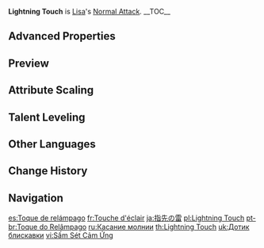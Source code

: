 {{Talent Infobox
|image         = Talent Lightning Touch.png
|character     = Lisa
|type          = Normal Attack
|info          = '''Normal Attack'''<br />Performs up to 4 lightning attacks that deal {{Color|Electro DMG}}.<br /><br />'''Charged Attack'''<br />Consumes a certain amount of Stamina to deal {{Color|Electro DMG}} after a short casting time.<br /><br />'''Plunging Attack'''<br />Gathering the might of Electro, Lisa plunges towards the ground from mid-air, damaging all opponents in her path. Deals {{Color|[[AoE]] Electro DMG}} upon impact with the ground.
|hit1          = 39.6–75.4%
|hit2          = 35.9–68.4%
|hit3          = 42.8–81.5%
|hit4          = 55.0–104.6%
|charged       = 177–337%
|chargedStamina= 50
|plunge        = 56.8–120.3%
|plungeLow     = 114–240%
|attr9         = High Plunge DMG
|value9        = 142–300%
|scale_att1    = ATK
}}
'''Lightning Touch''' is [[Lisa]]'s [[Normal Attack]].
__TOC__
{{Clr}}
==Advanced Properties==
{{Advanced Properties
|title   = Normal Attack 1-Hit
|gu      = 1U
|icdtag  = Lisa Electro DMG
|icdtype = 2.5s/3 Hits
|poise   = 6.75
|impulse = 1

|title2   = Normal Attack 2-Hit
|gu2      = 1U
|icdtag2  = Lisa Electro DMG
|icdtype2 = 2.5s/3 Hits
|poise2   = 6
|impulse2 = 1

|title3   = Normal Attack 3-Hit
|gu3      = 1U
|icdtag3  = Lisa Electro DMG
|icdtype3 = 2.5s/3 Hits
|poise3   = 7.35
|impulse3 = 1

|title4   = Normal Attack 4-Hit
|gu4      = 1U
|icdtag4  = Lisa Electro DMG
|icdtype4 = 2.5s/3 Hits
|poise4   = 8.7
|impulse4 = 1

|title5   = Charged Attack
|gu5      = 1U
|icdtag5  = none
|poise5   = 15
|impulse5 = 3

|title6   = Plunging Attack Collision
|gu6      = 0U
|icdtag6  = none
|poise6   = 5
|impulse6 = 2

|title7   = Low Plunge
|gu7      = 1U
|icdtag7  = none
|poise7   = 50
|impulse7 = 3

|title8   = High Plunge
|gu8      = 1U
|icdtag8  = none
|poise8   = 100
|impulse8 = 4
}}

==Preview==
{{Preview
|file1=Lightning Touch Normal Preview
|caption1=Normal Attack

|file2=Lightning Touch Charged Preview
|caption2=Charged Attack

|file3=Lightning Touch Plunge Preview
|caption3=Plunging Attack
}}
{{clr}}

==Attribute Scaling==
{{Talent Scaling
|talentType=Normal Attack
|levels=11
|order=hit1,hit2,hit3,hit4,charged_title,charged,stamina,plunge_title,plunge,plungelow,plungehigh
|titles=1-Hit DMG (%),2-Hit DMG (%),3-Hit DMG (%),4-Hit DMG (%),Charged Attack,Charged Attack DMG (%),Charged Attack Stamina Cost,Plunging Attack,Plunge DMG (%),Low Plunge DMG (%),High Plunge DMG (%)
|hit1_1=39.6
|hit1_2=42.57
|hit1_3=45.54
|hit1_4=49.5
|hit1_5=52.47
|hit1_6=55.44
|hit1_7=59.4
|hit1_8=63.36
|hit1_9=67.32
|hit1_10=71.28
|hit1_11=75.4
|hit2_1=35.92
|hit2_2=38.61
|hit2_3=41.31
|hit2_4=44.9
|hit2_5=47.59
|hit2_6=50.29
|hit2_7=53.88
|hit2_8=57.47
|hit2_9=61.06
|hit2_10=64.66
|hit2_11=68.39
|hit3_1=42.8
|hit3_2=46.01
|hit3_3=49.22
|hit3_4=53.5
|hit3_5=56.71
|hit3_6=59.92
|hit3_7=64.2
|hit3_8=68.48
|hit3_9=72.76
|hit3_10=77.04
|hit3_11=81.49
|hit4_1=54.96
|hit4_2=59.08
|hit4_3=63.2
|hit4_4=68.7
|hit4_5=72.82
|hit4_6=76.94
|hit4_7=82.44
|hit4_8=87.94
|hit4_9=93.43
|hit4_10=98.93
|hit4_11=104.64
|charged_1=177.12
|charged_2=190.4
|charged_3=203.69
|charged_4=221.4
|charged_5=234.68
|charged_6=247.97
|charged_7=265.68
|charged_8=283.39
|charged_9=301.1
|charged_10=318.82
|charged_11=337.24
|stamina=50
|plunge_1=56.83
|plunge_2=61.45
|plunge_3=66.08
|plunge_4=72.69
|plunge_5=77.31
|plunge_6=82.6
|plunge_7=89.87
|plunge_8=97.14
|plunge_9=104.41
|plunge_10=112.34
|plunge_11=120.27
|plungelow_1=113.63
|plungelow_2=122.88
|plungelow_3=132.13
|plungelow_4=145.35
|plungelow_5=154.59
|plungelow_6=165.17
|plungelow_7=179.7
|plungelow_8=194.23
|plungelow_9=208.77
|plungelow_10=224.62
|plungelow_11=240.48
|plungehigh_1=141.93
|plungehigh_2=153.49
|plungehigh_3=165.04
|plungehigh_4=181.54
|plungehigh_5=193.1
|plungehigh_6=206.3
|plungehigh_7=224.45
|plungehigh_8=242.61
|plungehigh_9=260.76
|plungehigh_10=280.57
|plungehigh_11=300.37
}}

==Talent Leveling==
{{Talent Upgrade|Lisa}}

==Other Languages==
{{Other Languages
|en      = Lightning Touch
|zhs     = 指尖雷暴
|zhs_rm  = Zhǐjiān Léibào
|zht     = 指尖雷暴
|zht_rm  = Zhǐjiān Léibào
|zh_tl   = Fingertip Thunderstorm
|ja      = 指先の雷
|ja_rm   = Yubisaki no Kaminari
|ja_tl   = Fingertip Lightning
|ko      = 손끝의 뇌폭
|ko_rm   = Sonkkeutui Noepok
|ko_tl   = Fingertip Thunderstorm
|es      = Toque de relámpago
|es_tl   = Touch of Lightning
|fr      = Touche d'éclair
|fr_tl   = Touch of Lightning
|ru      = Касание молнии
|ru_tl   = Touch of Lightning
|th      = Lightning Touch
|vi      = Sấm Sét Cảm Ứng
|vi_tl   = Lightning Touch
|de      = Elektrisierende Berührung
|de_tl   = Electrifying Touch
|id      = Lighting Touch
|pt      = Toque do Relâmpago
|pt_tl   = Touch of Lightning
|tr      = Yıldırım Dokunuşu
|tr_tl   = 
|it      = Tocco di fulmine
|it_tl   = Lightning Touch
}}

==Change History==
{{Change History|1.0}}

==Navigation==
{{Talent Navbox|Lisa}}

[[es:Toque de relámpago]]
[[fr:Touche d'éclair]]
[[ja:指先の雷]]
[[pl:Lightning Touch]]
[[pt-br:Toque do Relâmpago]]
[[ru:Касание молнии]]
[[th:Lightning Touch]]
[[uk:Дотик блискавки]]
[[vi:Sấm Sét Cảm Ứng]]